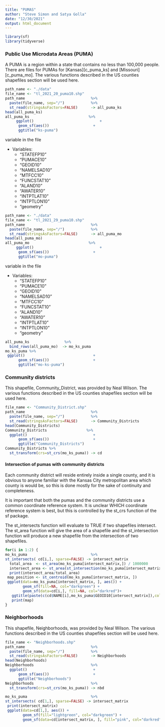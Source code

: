 ```yaml
---
title: "PUMAS"
author: "Steve Simon and Satya Golla"
date: "12/30/2021"
output: html_document
---
```



```r
library(sf)
library(tidyverse)
```

### Public Use Microdata Areas (PUMA)

A PUMA is a region within a state that contains no less than 100,000 people. There are files for PUMAs for [Kansas][c_puma_ks] and [Missouri][c_puma_mo]. The various functions described in the US counties shapefiles section will be used here.



```r
path_name <- "./data"
file_name <- "tl_2021_20_puma10.shp"
path_name                              %>%
  paste(file_name, sep="/")            %>%
  st_read(stringsAsFactors=FALSE)      -> all_puma_ks
head(all_puma_ks)
all_puma_ks                           %>%
     ggplot()                              +
      geom_sf(aes())                    +
      ggtitle("ks-puma")
```

variable in the file 

+ Variables:
  +   "STATEFP10"
  +   "PUMACE10"
  +   "GEOID10"
  +   "NAMELSAD10"
  +   "MTFCC10" 
  +   "FUNCSTAT10" 
  +   "ALAND10"
  +   "AWATER10"
  +   "INTPTLAT10"
  +   "INTPTLON10"
  +   "geometry"


```r
path_name <- "./data"
file_name <- "tl_2021_29_puma10.shp"
path_name                              %>%
  paste(file_name, sep="/")            %>%
  st_read(stringsAsFactors=FALSE)      -> all_puma_mo
head(all_puma_mo)
all_puma_mo                           %>%
     ggplot()                              +
      geom_sf(aes())                    +
      ggtitle("mo-puma")
```


variable in the file 

+ Variables:
  +   "STATEFP10"
  +   "PUMACE10"
  +   "GEOID10"
  +   "NAMELSAD10"
  +   "MTFCC10" 
  +   "FUNCSTAT10" 
  +   "ALAND10"
  +   "AWATER10"
  +   "INTPTLAT10"
  +   "INTPTLON10"
  +   "geometry"

```r
all_puma_ks                %>%
  bind_rows(all_puma_mo)  -> mo_ks_puma 
mo_ks_puma %>%
 ggplot()                               +
      geom_sf(aes())                    +
      ggtitle("mo-ks-puma")  
```


### Community districts

This shapefile, Community_District, was provided by Neal Wilson. The various functions described in the US counties shapefiles section will be used here.

```r
file_name <- "Community_District.shp"
path_name                              %>%
  paste(file_name, sep="/")            %>%
  st_read(stringsAsFactors=FALSE)      -> Community_Districts
head(Community_Districts)
Community_Districts                  %>%
  ggplot()                              +
      geom_sf(aes())                    +
      ggtitle("Community_Districts")
Community_Districts %>%
  st_transform(crs=st_crs(mo_ks_puma)) -> cd
```

#### Intersection of pumas with community districts

Each community district will reside entirely inside a single county, and it is obvious to anyone familiar with the Kansas City metropolitan area which county is would be, so this is done mostly for the sake of continuity and completeness.

It is important that both the pumas and the community districts use a common coordinate reference system. It is unclear WHICH coordinate reference system is best, but this is controlled by the st_crs function of the sf package.

The st_intersects function will evaluate to TRUE if two shapefiles intersect. The st_area function will give the area of a shapefile and the st_intersection function will produce a new shapefile from the intersection of two shapefiles.


```r
for(i in 1:2) {
mo_ks_puma                             %>%
st_intersects( cd[i,], sparse=FALSE) -> intersect_matrix
  total_area  <- st_area(mo_ks_puma[intersect_matrix,]) / 1000000
  intersect_area <- st_area(st_intersection(mo_ks_puma[intersect_matrix,],cd[i,])) / 1000000 
  print(intersect_area/total_area)
 map_position <- st_centroid(mo_ks_puma[intersect_matrix, ])
 ggplot(data=mo_ks_puma[intersect_matrix, ], aes()) +
        geom_sf(fill=NA, col="darkgreen") +
        geom_sf(data=cd[i,], fill=NA, col="darkred")+
   ggtitle(paste(c(cd$NAME[i],mo_ks_puma$GEOID10[intersect_matrix]),collapse = ", ")) -> map
   print(map)
}
```


### Neighborhoods

This shapefile, Neighborhoods, was provided by Neal Wilson. The various functions described in the US counties shapefiles section will be used here.

```r
file_name <- "Neighborhoods.shp"
path_name                              %>%
  paste(file_name, sep="/")            %>%
  st_read(stringsAsFactors=FALSE)      -> Neighborhoods
head(Neighborhoods)
Neighborhoods                          %>%
  ggplot()                              +
      geom_sf(aes())                    +
      ggtitle("Neighborhoods")
Neighborhoods                          %>%
  st_transform(crs=st_crs(mo_ks_puma)) -> nbd
```

```r
mo_ks_puma                             %>%
st_intersects( cd[1,], sparse=FALSE) -> intersect_matrix
 print(intersect_matrix)
 ggplot(data=cd[1,], aes()) +
        geom_sf(fill="lightgreen", col="darkgreen") +
        geom_sf(data=cd[intersect_matrix, ], fill="pink", col="darkred") 
```
